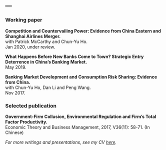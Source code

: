 ---
---

<link rel="stylesheet" href="style.css" type="text/css">

### Working paper
**Competition and Countervailing Power: Evidence from China Eastern and Shanghai Airlines Merger.**<br>
with Patrick McCarthy and Chun-Yu Ho.<br>
Jan 2020, under review.

**What Happens Before New Banks Come to Town? Strategic Entry Deterrence in China’s Banking Market.**<br>
May 2019.

**Banking Market Development and Consumption Risk Sharing: Evidence from China.**<br>
with Chun-Yu Ho, Dan Li and Peng Wang.<br> 
Nov 2017.

### Selected publication
**Government-Firm Collusion, Environmental Regulation and Firm's Total Factor Productivity.**<br>
Economic Theory and Business Management, 2017, V36(11): 58-71. (In Chinese)



*For more writings and presentations, see my CV [here](files/CV_YanhaoWang_May2019.pdf).*